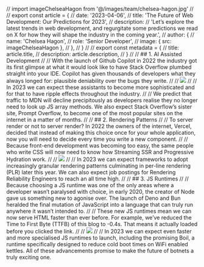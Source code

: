 // import imageChelseaHagon from '@/images/team/chelsea-hagon.jpg'
//
// export const article = {
//   date: '2023-04-06',
//   title: 'The Future of Web Development: Our Predictions for 2023',
//   description:
//     'Let’s explore the latest trends in web development, and regurgitate some predictions we read on X for how they will shape the industry in the coming year.',
//   author: {
//     name: 'Chelsea Hagon',
//     role: 'Senior Developer',
//     image: { src: imageChelseaHagon },
//   },
// }
//
// export const metadata = {
//   title: article.title,
//   description: article.description,
// }
//
// ## 1. AI Assisted Development
//
// With the launch of Github Copilot in 2022 the industry got its first glimpse at what it would look like to have Stack Overflow plumbed straight into your IDE. Copilot has given thousands of developers what they always longed for: plausible deniability over the bugs they write.
//
// ![](./pilot.jpg)
//
// In 2023 we can expect these assistants to become more sophisticated and for that to have ripple effects throughout the industry.
//
// We predict that traffic to MDN will decline precipitously as developers realise they no longer need to look up JS array methods. We also expect Stack Overflow’s sister site, Prompt Overflow, to become one of the most popular sites on the internet in a matter of months.
//
// ## 2. Rendering Patterns
//
// To server render or not to server render? In 2022 the owners of the internet, Vercel, decided that instead of making this choice once for your whole application, now you will need to decide every time you write a new component.
//
// Because front-end development was becoming too easy, the same people who write CSS will now need to know how Streaming SSR and Progressive Hydration work.
//
// ![](./server.jpg)
//
// In 2023 we can expect frameworks to adopt increasingly granular rendering patterns culminating in per-line rendering (PLR) later this year. We can also expect job postings for Rendering Reliability Engineers to reach an all time high.
//
// ## 3. JS Runtimes
//
// Because choosing a JS runtime was one of the only areas where a developer wasn’t paralysed with choice, in early 2020, the creator of Node gave us something new to agonise over. The launch of Deno and Bun heralded the final mutation of JavaScript into a language that can truly run anywhere it wasn’t intended to.
//
// These new JS runtimes mean we can now serve HTML faster than ever before. For example, we’ve reduced the Time to First Byte (TTFB) of this blog to -0.4s. That means it actually loaded before you clicked the link.
//
// ![](./laptop.jpg)
//
// In 2023 we can expect even faster and more specialised JS runtimes to launch, including the promising Boil, a runtime specifically designed to reduce cold boot times on WiFi enabled kettles. All of these advancements promise to make the future of botnets a truly exciting one.
